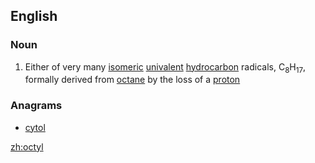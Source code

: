 ==English==

===Noun===
{{en-noun}}

# {{organic chemistry}} Either of very many [[isomeric]] [[univalent]] [[hydrocarbon]] radicals, C<sub>8</sub>H<sub>17</sub>, formally derived from [[octane]] by the loss of a [[proton]]

===Anagrams===
* [[cytol#English|cytol]]

[[zh:octyl]]